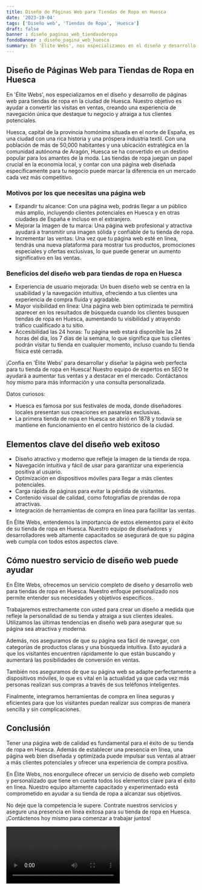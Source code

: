 ```yaml
---
title: Diseño de Páginas Web para Tiendas de Ropa en Huesca
date: '2023-10-04'
tags: ['Diseño web', 'Tiendas de Ropa', 'Huesca']
draft: false
banner : diseño_paginas_web_tiendasderopa
fondoBanner : diseño_pagina_web_huesca
summary: En 'Élite Webs', nos especializamos en el diseño y desarrollo de páginas web para tiendas de ropa en la ciudad de Huesca. Nuestro objetivo es ayudar a convertir las visitas en ventas, creando una experiencia de navegación única que destaque tu negocio y atraiga a tus clientes potenciales.
---
```


## Diseño de Páginas Web para Tiendas de Ropa en Huesca

En 'Élite Webs', nos especializamos en el diseño y desarrollo de páginas web para tiendas de ropa en la ciudad de Huesca. Nuestro objetivo es ayudar a convertir las visitas en ventas, creando una experiencia de navegación única que destaque tu negocio y atraiga a tus clientes potenciales.

Huesca, capital de la provincia homónima situada en el norte de España, es una ciudad con una rica historia y una próspera industria textil. Con una población de más de 50,000 habitantes y una ubicación estratégica en la comunidad autónoma de Aragón, Huesca se ha convertido en un destino popular para los amantes de la moda. Las tiendas de ropa juegan un papel crucial en la economía local, y contar con una página web diseñada específicamente para tu negocio puede marcar la diferencia en un mercado cada vez más competitivo.

### Motivos por los que necesitas una página web

- Expandir tu alcance: Con una página web, podrás llegar a un público más amplio, incluyendo clientes potenciales en Huesca y en otras ciudades de España e incluso en el extranjero.
- Mejorar la imagen de tu marca: Una página web profesional y atractiva ayudará a transmitir una imagen sólida y confiable de tu tienda de ropa.
- Incrementar las ventas: Una vez que tu página web esté en línea, tendrás una nueva plataforma para mostrar tus productos, promociones especiales y ofertas exclusivas, lo que puede generar un aumento significativo en las ventas.

### Beneficios del diseño web para tiendas de ropa en Huesca

- Experiencia de usuario mejorada: Un buen diseño web se centra en la usabilidad y la navegación intuitiva, ofreciendo a tus clientes una experiencia de compra fluida y agradable.
- Mayor visibilidad en línea: Una página web bien optimizada te permitirá aparecer en los resultados de búsqueda cuando los clientes busquen tiendas de ropa en Huesca, aumentando tu visibilidad y atrayendo tráfico cualificado a tu sitio.
- Accesibilidad las 24 horas: Tu página web estará disponible las 24 horas del día, los 7 días de la semana, lo que significa que tus clientes podrán visitar tu tienda en cualquier momento, incluso cuando tu tienda física esté cerrada.

¡Confía en 'Élite Webs' para desarrollar y diseñar la página web perfecta para tu tienda de ropa en Huesca! Nuestro equipo de expertos en SEO te ayudará a aumentar tus ventas y a destacar en el mercado. Contáctanos hoy mismo para más información y una consulta personalizada.

Datos curiosos:
- Huesca es famosa por sus festivales de moda, donde diseñadores locales presentan sus creaciones en pasarelas exclusivas.
- La primera tienda de ropa en Huesca se abrió en 1878 y todavía se mantiene en funcionamiento en el centro histórico de la ciudad.

<GifSeo />

<Cta />

## Elementos clave del diseño web exitoso

- Diseño atractivo y moderno que refleje la imagen de la tienda de ropa.
- Navegación intuitiva y fácil de usar para garantizar una experiencia positiva al usuario.
- Optimización en dispositivos móviles para llegar a más clientes potenciales.
- Carga rápida de páginas para evitar la pérdida de visitantes.
- Contenido visual de calidad, como fotografías de prendas de ropa atractivas.
- Integración de herramientas de compra en línea para facilitar las ventas.

En Élite Webs, entendemos la importancia de estos elementos para el éxito de su tienda de ropa en Huesca. Nuestro equipo de diseñadores y desarrolladores web altamente capacitados se asegurará de que su página web cumpla con todos estos aspectos clave.

## Cómo nuestro servicio de diseño web puede ayudar

En Élite Webs, ofrecemos un servicio completo de diseño y desarrollo web para tiendas de ropa en Huesca. Nuestro enfoque personalizado nos permite entender sus necesidades y objetivos específicos.

Trabajaremos estrechamente con usted para crear un diseño a medida que refleje la personalidad de su tienda y atraiga a sus clientes ideales. Utilizamos las últimas tendencias en diseño web para asegurar que su página sea atractiva y moderna.

Además, nos aseguramos de que su página sea fácil de navegar, con categorías de productos claras y una búsqueda intuitiva. Esto ayudará a que los visitantes encuentren rápidamente lo que están buscando y aumentará las posibilidades de conversión en ventas.

También nos aseguramos de que su página web se adapte perfectamente a dispositivos móviles, lo que es vital en la actualidad ya que cada vez más personas realizan sus compras a través de sus teléfonos inteligentes.

Finalmente, integramos herramientas de compra en línea seguras y eficientes para que los visitantes puedan realizar sus compras de manera sencilla y sin complicaciones.

## Conclusión

Tener una página web de calidad es fundamental para el éxito de su tienda de ropa en Huesca. Además de establecer una presencia en línea, una página web bien diseñada y optimizada puede impulsar sus ventas al atraer a más clientes potenciales y ofrecer una experiencia de compra positiva.

En Élite Webs, nos enorgullece ofrecer un servicio de diseño web completo y personalizado que tiene en cuenta todos los elementos clave para el éxito en línea. Nuestro equipo altamente capacitado y experimentado está comprometido en ayudar a su tienda de ropa a alcanzar sus objetivos.

No deje que la competencia le supere. Contrate nuestros servicios y asegure una presencia en línea exitosa para su tienda de ropa en Huesca. ¡Contáctenos hoy mismo para comenzar a trabajar juntos!

<Video />

<CtaBot job='Tiendas de Ropa' city='Huesca'/>

<Gmaps query='Huesca+españa+maps' />